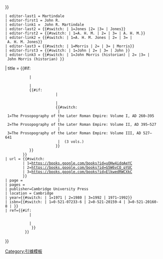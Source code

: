 {{cite encyclopedia
 | encyclopedia={{#if:{{{title|}}}{{{article|}}}|
{{#switch:{{{volume|}}} 
 | 1=The Prosopography of the Later Roman Empire: Volume I, AD 260–395 
 | 2=The Prosopography of the Later Roman Empire: Volume II, AD 395–527
 | 3=The Prosopography of the Later Roman Empire: Volume III, AD 527–641 
 | {{tsl|en|The Prosopography of the Later Roman Empire||The Prosopography of the Later Roman Empire}} (3 vols.)
}}}}
 | editor-last1 = Martindale
 | editor-first1 = John R.
 | editor-link1 =  John R. Martindale 
 | editor-last2 = {{#switch:{{{volume|}}} | 1=Jones |2= |3= | Jones}}
 | editor-first2 = {{#switch:{{{volume|}}} | 1=A. H. M. | 2= | 3= | A. H. M.}}
 | editor-link2 = {{#switch:{{{volume|}}} | 1=A. H. M. Jones | 2= | 3= | A. H. M. Jones}}
 | editor-last3 = {{#switch:{{{volume|}}} | 1=Morris | 2= | 3= | Morris}}
 | editor-first3 = {{#switch:{{{volume|}}} | 1=John | 2= | 3= | John }}
 | editor-link3 = {{#switch:{{{volume|}}} | 1=John Morris (historian) | 2= |3= | John Morris (historian) }}
| title = {{#if:{{{article|}}}
            |<!--then-->
            {{{article}}}
            |<!--else-->
            {{#if:{{{title|}}}
                        |<!--then-->
                        {{{title}}}
                        |<!--else-->
                        {{#switch:{{{volume|}}} 
                         | 1=The Prosopography of the Later Roman Empire: Volume I, AD 260–395 
                         | 2=The Prosopography of the Later Roman Empire: Volume II, AD 395–527
                         | 3=The Prosopography of the Later Roman Empire: Volume III, AD 527–641 
                         | {{tsl|en|The Prosopography of the Later Roman Empire||The Prosopography of the Later Roman Empire}} (3 vols.)
                        }}
            }}
         }}
 | url = {{#switch:{{{volume|}}} 
         | 1=https://books.google.com/books?id=uOHw4idqAeYC
         | 2=https://books.google.com/books?id=G5W6vCO_pYUC
         | 3=https://books.google.com/books?id=ElkwedRWCXkC
         }}
 | page = {{{page|}}}
 | pages = {{{pages|}}}
 | publisher=Cambridge University Press
 | location = Cambridge
 | year={{#switch:{{{volume|}}} | 1=1971 | 2=1980 | 3=1992 | 1971–1992}}
 | isbn={{#switch:{{{volume|}}} | 1=0-521-07233-6 | 2=0-521-20159-4 | 3=0-521-20160-8 | }}
 | ref={{#if: {{{volume|}}}
            |<!--then-->
             {{{ref|}}}
            |<!--else-->
             {{{ref|{{harvid|PLRE}}}}}
          }}
}}<noinclude>
{{Documentation}}
[[Category:引據模板]]
[[Category:百科全書來源模板|{{PAGENAME}}]]
</noinclude>